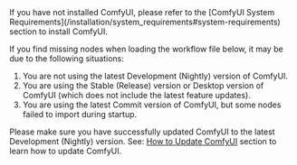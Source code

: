 <Tip>
If you have not installed ComfyUI, please refer to the [ComfyUI System Requirements](/installation/system_requirements#system-requirements) section to install ComfyUI.

If you find missing nodes when loading the workflow file below, it may be due to the following situations:

1. You are not using the latest Development (Nightly) version of ComfyUI.
2. You are using the Stable (Release) version or Desktop version of ComfyUI (which does not include the latest feature updates).
3. You are using the latest Commit version of ComfyUI, but some nodes failed to import during startup.

Please make sure you have successfully updated ComfyUI to the latest Development (Nightly) version. See: [How to Update ComfyUI](/installation/update_comfyui) section to learn how to update ComfyUI.
</Tip>